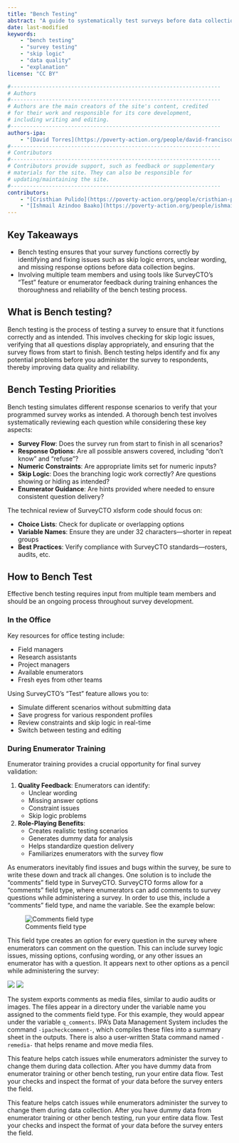 ```yaml
---
title: "Bench Testing"
abstract: "A guide to systematically test surveys before data collection to identify and fix skip logic issues, unclear wording, and missing response options."
date: last-modified
keywords:
    - "bench testing"
    - "survey testing"
    - "skip logic"
    - "data quality"
    - "explanation"
license: "CC BY"

#------------------------------------------------------------------
# Authors
#------------------------------------------------------------------
# Authors are the main creators of the site's content, credited
# for their work and responsible for its core development,
# including writing and editing.
#------------------------------------------------------------------
authors-ipa:
    - "[David Torres](https://poverty-action.org/people/david-francisco-torres-leon)"
#------------------------------------------------------------------
# Contributors
#------------------------------------------------------------------
# Contributors provide support, such as feedback or supplementary
# materials for the site. They can also be responsible for
# updating/maintaining the site.
#------------------------------------------------------------------
contributors:
    - "[Cristhian Pulido](https://poverty-action.org/people/cristhian-pulido)"
    - "[Ishmail Azindoo Baako](https://poverty-action.org/people/ishmail-azindoo-baako)"
---
```



:::{.callout-tip appearance="simple"}

## Key Takeaways

* Bench testing ensures that your survey functions correctly by identifying and fixing issues such as skip logic errors, unclear wording, and missing response options before data collection begins.
* Involving multiple team members and using tools like SurveyCTO's "Test" feature or enumerator feedback during training enhances the thoroughness and reliability of the bench testing process.
:::

## What is Bench testing?

Bench testing is the process of testing a survey to ensure that it functions correctly and as intended. This involves checking for skip logic issues, verifying that all questions display appropriately, and ensuring that the survey flows from start to finish. Bench testing helps identify and fix any potential problems before you administer the survey to respondents, thereby improving data quality and reliability.

## Bench Testing Priorities

Bench testing simulates different response scenarios to verify that your programmed survey works as intended. A thorough bench test involves systematically reviewing each question while considering these key aspects:

* **Survey Flow**: Does the survey run from start to finish in all scenarios?
* **Response Options**: Are all possible answers covered, including "don't know" and "refuse"?
* **Numeric Constraints**: Are appropriate limits set for numeric inputs?
* **Skip Logic**: Does the branching logic work correctly? Are questions showing or hiding as intended?
* **Enumerator Guidance**: Are hints provided where needed to ensure consistent question delivery?

The technical review of SurveyCTO xlsform code should focus on:

* **Choice Lists**: Check for duplicate or overlapping options
* **Variable Names**: Ensure they are under 32 characters—shorter in repeat groups
* **Best Practices**: Verify compliance with SurveyCTO standards—rosters, audits, etc.

## How to Bench Test

Effective bench testing requires input from multiple team members and should be an ongoing process throughout survey development.

### In the Office

Key resources for office testing include:

* Field managers
* Research assistants
* Project managers
* Available enumerators
* Fresh eyes from other teams

Using SurveyCTO's "Test" feature allows you to:

* Simulate different scenarios without submitting data
* Save progress for various respondent profiles
* Review constraints and skip logic in real-time
* Switch between testing and editing

### During Enumerator Training

Enumerator training provides a crucial opportunity for final survey validation:

1. **Quality Feedback**: Enumerators can identify:
     * Unclear wording
     * Missing answer options
     * Constraint issues
     * Skip logic problems

2. **Role-Playing Benefits**:
     * Creates realistic testing scenarios
     * Generates dummy data for analysis
     * Helps standardize question delivery
     * Familiarizes enumerators with the survey flow

As enumerators inevitably find issues and bugs within the survey, be sure to write these down and track all changes. One solution is to include the "comments" field type in SurveyCTO. SurveyCTO forms allow for a "comments" field type, where enumerators can add comments to survey questions while administering a survey. In order to use this, include a "comments" field type, and name the variable. See the example below:

![Comments field type](/assets/images/bench-test-1.png)

This field type creates an option for every question in the survey where enumerators can comment on the question. This can include survey logic issues, missing options, confusing wording, or any other issues an enumerator has with a question. It appears next to other options as a pencil while administering the survey:

![](/assets/images/bench-test-2.png)
![](/assets/images/bench-test-3.png)

The system exports comments as media files, similar to audio audits or images. The files appear in a directory under the variable name you assigned to the comments field type. For this example, they would appear under the variable `q_comments`. IPA's Data Management System includes the command `-ipacheckcomment-`, which compiles these files into a summary sheet in the outputs. There is also a user-written Stata command named `-remedia-` that helps rename and move media files.

This feature helps catch issues while enumerators administer the survey to change them during data collection. After you have dummy data from enumerator training or other bench testing, run your entire data flow. Test your checks and inspect the format of your data before the survey enters the field.

This feature helps catch issues while enumerators administer the survey to change them during data collection. After you have dummy data from enumerator training or other bench testing, run your entire data flow. Test your checks and inspect the format of your data before the survey enters the field.
